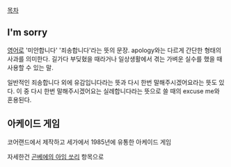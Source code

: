 [[목차]]
== I'm sorry ==
[[영어]]로 '미안합니다' '죄송합니다'라는 뜻의 문장. apology와는 다르게 간단한 형태의 사과를 의미한다. 길가다 부딪혔을 때라거나 일상생활에서 겪는 가벼운 실수를 했을 때 사용할 수 있는 말.

일반적인 죄송합니다 외에 유감입니다라는 뜻과 다시 한번 말해주시겠어요라는 뜻도 있다. 이 중 다시 한번 말해주시겠어요는 실례합니다라는 뜻으로 쓸 때의 excuse me와 혼용된다.

== 아케이드 게임 ==

코어랜드에서 제작하고 세가에서 1985년에 유통한 아케이드 게임

자세한건 [[곤베에의 아임 쏘리]] 항목으로
